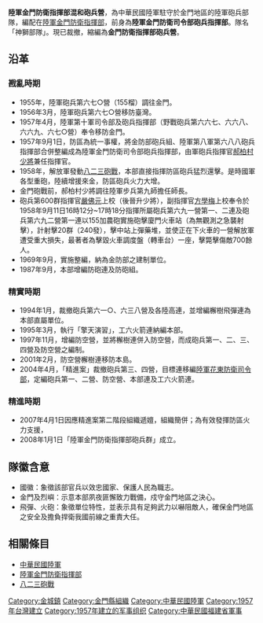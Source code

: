 {{copyedit|time=2015-10-09T05:24:25+00:00}}
{{unreferenced|time=2015-10-09T04:43:51+00:00}}
{{Infobox Military Unit
| 名稱 = 中華民國陸軍金門防衛指揮部砲兵營 <br>ROC Army Kinmen Defense Command Artillery group
| 圖片 = [[File:神獅.jpg|150px]]
| 圖片說明 = 陸軍金門防衛指揮部砲兵營隊徽
| 時期 = 1957年9月－現今
| 國家 = {{ROC}}
| 效忠 = {{ROC}}
| 軍種 = {{ROCA}}
| 種類 = 指揮部
| 功能 = 
| 規模 = [[營_(軍隊)|營]]
| 隸屬 = <!-- 注释出：[[File:Roca_Kiman_Defense_Command.png|20px]] --> [[陸軍金門防衛指揮部|陸軍金門防衛指揮部]]
| 駐地 = 中華民國[[福建省_(中華民國)|福建省]][[金門縣|金門縣]][[金城鎮_(金門縣)|金城鎮]] 
| 裝備 = 
| 別稱 = 神獅部隊
| 守護 = 
| 格言 = 
| 顏色 = 
| 隊歌 = 
| 吉祥物 = 
| 戰役 = [[八二三砲戰|八二三砲戰]]
| 隊慶 = 1957年9月
| 獎章 = 
| 榮譽 = 
| 現任指揮官 = 
| 象徵指揮官 = 
| 著名指揮官 = [[郝柏村|郝柏村]]
| 佩章一 = 
| 佩章二 = 
| 佩章三 = 
| 佩章四 = 
}}
'''陸軍金門防衛指揮部混和砲兵營'''，為中華民國陸軍駐守於金門地區的陸軍砲兵部隊，編配在[[陸軍金門防衛指揮部|陸軍金門防衛指揮部]]，前身為'''陸軍金門防衛司令部砲兵指揮部'''。隊名「神獅部隊」。現已裁撤，縮編為'''金門防衛指揮部砲兵營'''。

== 沿革==
=== 戡亂時期 ===
*1955年，陸軍砲兵第六七○營（155榴）調往金門。
*1956年3月，陸軍砲兵第六七○營移防臺灣。
*1957年4月，陸軍第十軍司令部及砲兵指揮部（野戰砲兵第六六七、六六八、六六九、六七○營）奉令移防金門。
*1957年9月1日，防區為統一事權，將金防部砲兵組、陸軍第八軍第六八八砲兵指揮部合併整編成為陸軍金門防衛司令部砲兵指揮部，由軍砲兵指揮官[[郝柏村|郝柏村]][[少將|少將]]兼任指揮官。
*1958年，解放軍發動[[八二三砲戰|八二三砲戰]]，本部直接指揮防區砲兵猛烈還擊。是時國軍各型重砲，陸續增援來金，防區砲兵火力大增。
*金門砲戰前，郝柏村少將調往陸軍步兵第九師擔任師長。 
* 砲兵第600群指揮官[[嚴佛元|嚴佛元]]上校（後晉升少將），副指揮官[[方學梅|方學梅]]上校奉令於1958年9月11日16時12分~17時18分指揮所屬砲兵第六九一營第一、二連及砲兵第六九二營第一連以155加農砲實施砲擊廈門火車站（為無觀測之急襲射擊），計射擊20群（240發），擊中站上彈藥堆，並使正在下火車的一營解放軍遭受重大損失，最著者為擊毀火車調度盤（轉車台）一座，擊斃擊傷敵700餘人。
*1969年9月，實施整編，納為金防部之建制單位。
*1987年9月，本部增編防砲連及防砲組。

=== 精實時期 ===
*1994年1月，裁撤砲兵第六一○、六三八營及各陸高連，並增編檞樹飛彈連為本部直屬單位。
*1995年3月，執行「擎天演習」，工六火箭連納編本部。
*1997年11月，增編防空營，並將檞樹連併入防空營，而成砲兵第一、二、三、四營及防空營之編制。
*2001年2月，防空營檞樹連移防本島。
*2004年4月，「精進案」裁撤砲兵第三、四營，目標連移編[[陸軍花東防衛指揮部|陸軍花東防衛司令部]]，定編砲兵第一、二營、防空營、本部連及工六火箭連。

=== 精進時期 ===
*2007年4月1日因應精進案第二階段組織遞嬗，組織簡併；為有效發揮防區火力支援，
*2008年1月1日「陸軍金門防衛指揮部砲兵群」成立。

== 隊徽含意 ==
*國徽：象徵該部官兵以效忠國家、保護人民為職志。
*金門及烈嶼：示意本部夙夜匪懈致力戰備，戍守金門地區之決心。
*飛彈、火砲：象徵單位特性，並表示具有足夠武力以嚇阻敵人，確保金門地區之安全及擔負捍衛我國前線之重責大任。

== 相關條目 ==
*[[中華民國陸軍|中華民國陸軍]]
*[[陸軍金門防衛指揮部|陸軍金門防衛指揮部]]
*[[八二三砲戰|八二三砲戰]]
{{中华民国陆军}}
[[Category:金城鎮|Category:金城鎮]]
[[Category:金門縣組織|Category:金門縣組織]]
[[Category:中華民國陸軍|Category:中華民國陸軍]]
[[Category:1957年台灣建立|Category:1957年台灣建立]]
[[Category:1957年建立的军事组织|Category:1957年建立的军事组织]]
[[Category:中華民國福建省軍事|Category:中華民國福建省軍事]]